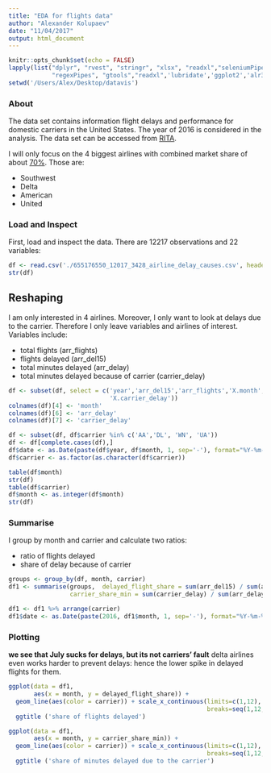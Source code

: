 ```yaml
---
title: "EDA for flights data"
author: "Alexander Kolupaev"
date: "11/04/2017"
output: html_document
---
```

```r
knitr::opts_chunk$set(echo = FALSE)
lapply(list("dplyr", "rvest", "stringr", "xlsx", "readxl","seleniumPipes",
            "regexPipes", "gtools","readxl",'lubridate','ggplot2','alr3','gridExtra'), require, c = 1)
setwd('/Users/Alex/Desktop/datavis')
```

### About
The data set contains information flight delays and performance for domestic carriers in the United States. The year of 2016 is considered in the analysis. The data set can be accessed from [RITA](https://www.transtats.bts.gov/OT_Delay/OT_DelayCause1.asp).

I will only focus on the 4 biggest airlines with combined market share of about [70%](https://www.statista.com/statistics/250577/domestic-market-share-of-leading-us-airlines/). Those are:

* Southwest
* Delta
* American
* United


### Load and Inspect
First, load and inspect the data. There are 12217 observations and 22 variables:
```r
df <- read.csv('./655176550_12017_3428_airline_delay_causes.csv', header = TRUE)
str(df)
```

## Reshaping

I am only interested in 4 airlines. Moreover, I only want to look at delays due
to the carrier. Therefore I only leave variables and airlines of interest.
Variables include:

* total flights (arr_flights)
* flights delayed (arr_del15)
* total minutes delayed (arr_delay)
* total minutes delayed because of carrier (carrier_delay)

```r
df <- subset(df, select = c('year','arr_del15','arr_flights','X.month','carrier','X.arr_delay',
                            'X.carrier_delay'))
colnames(df)[4] <- 'month'
colnames(df)[6] <- 'arr_delay'
colnames(df)[7] <- 'carrier_delay'

df <- subset(df, df$carrier %in% c('AA','DL', 'WN', 'UA'))
df <- df[complete.cases(df),]
df$date <- as.Date(paste(df$year, df$month, 1, sep='-'), format="%Y-%m-%d")
df$carrier <- as.factor(as.character(df$carrier))

table(df$month)
str(df)
table(df$carrier)
df$month <- as.integer(df$month)
str(df)

```

### Summarise
I group by month and carrier and calculate two ratios:

* ratio of flights delayed
* share of delay because of carrier 

```r

groups <- group_by(df, month, carrier)
df1 <- summarise(groups,  delayed_flight_share = sum(arr_del15) / sum(arr_flights),
                 carrier_share_min = sum(carrier_delay) / sum(arr_delay))

df1 <- df1 %>% arrange(carrier)
df1$date <- as.Date(paste(2016, df1$month, 1, sep='-'), format="%Y-%m-%d")

```

### Plotting
**we see that July sucks for delays, but its not carriers' fault**
delta airlines even works harder to prevent delays: hence the lower 
spike in delayed flights for them.

```r
ggplot(data = df1,
       aes(x = month, y = delayed_flight_share)) +
  geom_line(aes(color = carrier)) + scale_x_continuous(limits=c(1,12), 
                                                       breaks=seq(1,12,1))+
  ggtitle ('share of flights delayed')

ggplot(data = df1,
       aes(x = month, y = carrier_share_min)) +
  geom_line(aes(color = carrier)) + scale_x_continuous(limits=c(1,12), 
                                                       breaks=seq(1,12,1))+
  ggtitle ('share of minutes delayed due to the carrier')

```

